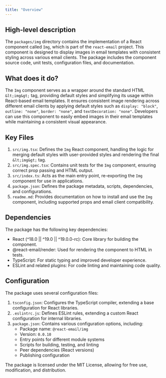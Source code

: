 ```yaml
---
title: "Overview"
---
```


## High-level description
The `packages/img` directory contains the implementation of a React component called `Img`, which is part of the `react-email` project. This component is designed to display images in email templates with consistent styling across various email clients. The package includes the component source code, unit tests, configuration files, and documentation.

## What does it do?
The `Img` component serves as a wrapper around the standard HTML `&lt;img&gt;` tag, providing default styles and simplifying its usage within React-based email templates. It ensures consistent image rendering across different email clients by applying default styles such as `display: "block"`, `outline: "none"`, `border: "none"`, and `textDecoration: "none"`. Developers can use this component to easily embed images in their email templates while maintaining a consistent visual appearance.

## Key Files
1. `src/img.tsx`: Defines the `Img` React component, handling the logic for merging default styles with user-provided styles and rendering the final `&lt;img&gt;` tag.
2. `src/img.spec.tsx`: Contains unit tests for the `Img` component, ensuring correct prop passing and HTML output.
3. `src/index.ts`: Acts as the main entry point, re-exporting the `Img` component for use in applications.
4. `package.json`: Defines the package metadata, scripts, dependencies, and configurations.
5. `readme.md`: Provides documentation on how to install and use the `Img` component, including supported props and email client compatibility.

## Dependencies
The package has the following key dependencies:
- React (^18.0 || ^19.0 || ^19.0.0-rc): Core library for building the component.
- @react-email/render: Used for rendering the component to HTML in tests.
- TypeScript: For static typing and improved developer experience.
- ESLint and related plugins: For code linting and maintaining code quality.

## Configuration
The package uses several configuration files:
1. `tsconfig.json`: Configures the TypeScript compiler, extending a base configuration for React libraries.
2. `.eslintrc.js`: Defines ESLint rules, extending a custom React configuration for internal libraries.
3. `package.json`: Contains various configuration options, including:
   - Package name: `@react-email/img`
   - Version: `0.0.10`
   - Entry points for different module systems
   - Scripts for building, testing, and linting
   - Peer dependencies (React versions)
   - Publishing configuration

The package is licensed under the MIT License, allowing for free use, modification, and distribution.